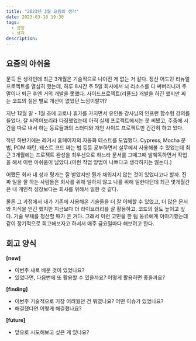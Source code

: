 ```yaml
---
title: "2023년 3월 요즘의 생각"
date: 2023-03-16 19:30
tags:
  - 성장
  - 생각
description:
---
```


## 요즘의 아쉬움

문득 든 생각인데 최근 3개월은 기술적으로 나아진 게 없는 거 같다.
정산 어드민 리뉴얼 프로젝트를 열심히 했는데, 하루 8시간 주 5일 회사에서 뇌 리소스를 다 써버리니까 주말이나 퇴근 후엔 거의 개발을 못했다.
사이드프로젝트(리욜드) 개발을 하긴 했지만 짜는 코드의 질은 별로 개선이 없었던 느낌이랄까?

지난 12월 말 - 1월 초에 코로나 휴가를 가지면서 유인동 강사님의 인프런 함수형 강의를 들었다.
잘 써먹어보리라 다짐했었는데 아직 실제 프로젝트에서는 못 써봤고, 주중에 시간을 따로 내서 하는 동료들과의 스터디와
개인 사이드 프로젝트만 간간히 하고 있다.

작년 하반기에는 레거시 홈페이지의 자동화 테스트를 도입했다. Cypress, Mocha 문법, POM 패턴, 테스트 코드 짜는 법 등등
공부하면서 실무에서 사용해볼 수 있었는데 최근 3개월에는 프로젝트 완성을 최우선으로 하느라
문서를 그때그때 발췌독하면서 작업을 해서 이런 아쉬움이 남았다.(이런 작업 방법이 나쁘다고 생각하지는 않는다.)

어쨌든 회사 내 성과 평가는 잘 받았지만 뭔가 채워지지 않는 것이 있었다고나 할까.
진짜 일을 잘 하는 사람들은 회사를 위해 일하지 않고 나를 위해 일한다던데
최근 몇개월간은 내 개인적 성장보다는 회사를 위해서 일한 것 같다.

물론 그 과정에서 내가 기존에 사용해온 기술들을 더 잘 이해할 수 있었고, 더 많은 문서와 지식을 얻긴 했지만
지금보다 더 라이브러리를 잘 활용하고, 코드의 질도 높이고 싶다. 기술 부채를 청산할 때가 온 거다.
그래서 이런 고민을 한 팀 동료에게 이야기했는데 같이 정기적으로 회고해보자고 하셔서 매주 금요일마다 해보려고 한다.

## 회고 양식

**[new]**
- 이번주 새로 배운 것이 있었나요?
- 있었다면, 다음번에 또 활용할 수 있을까요? 어떻게 활용하면 좋을까요?

**[finding]**
- 이번주 기술적으로 가장 어려웠던 건 뭐였나요? 어떤 이슈가 있었나요?
- 해결했다면 어떻게 해결했나요?

**[future]**
- 앞으로 시도해보고 싶은 게 있나요?